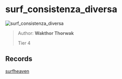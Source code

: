 
# surf_consistenza_diversa

![surf_consistenza_diversa](https://raw.githubusercontent.com/Sayt123/SurfMapPics/Maps-and-bonuses/csgo/surf_consistenza_diversa.jpg)

> Author: **Wakthor Thorwak**
>
> Tier 4

## Records

[surfheaven](https://surfheaven.eu/map/surf_consistenza_diversa)
